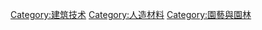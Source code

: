 {{建築主題}}
{{catmore}}
{{Commonscat|Construction materials}}

[[Category:建筑技术|Category:建筑技术]]
[[Category:人造材料|Category:人造材料]]
[[Category:園藝與園林|Category:園藝與園林]]